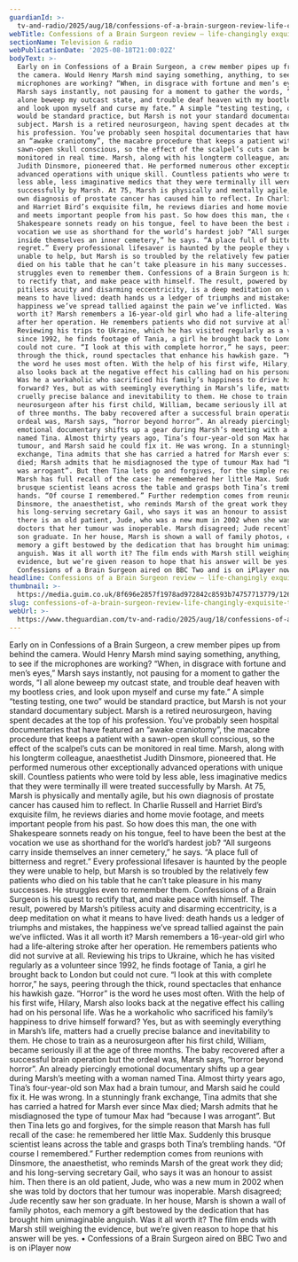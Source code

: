 ```yaml
---
guardianId: >-
  tv-and-radio/2025/aug/18/confessions-of-a-brain-surgeon-review-life-changingly-exquisite-television
webTitle: Confessions of a Brain Surgeon review – life-changingly exquisite television
sectionName: Television & radio
webPublicationDate: '2025-08-18T21:00:02Z'
bodyText: >-
  Early on in Confessions of a Brain Surgeon, a crew member pipes up from behind
  the camera. Would Henry Marsh mind saying something, anything, to see if the
  microphones are working? “When, in disgrace with fortune and men’s eyes,”
  Marsh says instantly, not pausing for a moment to gather the words, “I all
  alone beweep my outcast state, and trouble deaf heaven with my bootless cries,
  and look upon myself and curse my fate.” A simple “testing testing, one two”
  would be standard practice, but Marsh is not your standard documentary
  subject. Marsh is a retired neurosurgeon, having spent decades at the top of
  his profession. You’ve probably seen hospital documentaries that have featured
  an “awake craniotomy”, the macabre procedure that keeps a patient with a
  sawn-open skull conscious, so the effect of the scalpel’s cuts can be
  monitored in real time. Marsh, along with his longterm colleague, anaesthetist
  Judith Dinsmore, pioneered that. He performed numerous other exceptionally
  advanced operations with unique skill. Countless patients who were told by
  less able, less imaginative medics that they were terminally ill were treated
  successfully by Marsh. At 75, Marsh is physically and mentally agile, but his
  own diagnosis of prostate cancer has caused him to reflect. In Charlie Russell
  and Harriet Bird’s exquisite film, he reviews diaries and home movie footage,
  and meets important people from his past. So how does this man, the one with
  Shakespeare sonnets ready on his tongue, feel to have been the best at the
  vocation we use as shorthand for the world’s hardest job? “All surgeons carry
  inside themselves an inner cemetery,” he says. “A place full of bitterness and
  regret.” Every professional lifesaver is haunted by the people they were
  unable to help, but Marsh is so troubled by the relatively few patients who
  died on his table that he can’t take pleasure in his many successes. He
  struggles even to remember them. Confessions of a Brain Surgeon is his quest
  to rectify that, and make peace with himself. The result, powered by Marsh’s
  pitiless acuity and disarming eccentricity, is a deep meditation on what it
  means to have lived: death hands us a ledger of triumphs and mistakes, the
  happiness we’ve spread tallied against the pain we’ve inflicted. Was it all
  worth it? Marsh remembers a 16-year-old girl who had a life-altering stroke
  after her operation. He remembers patients who did not survive at all.
  Reviewing his trips to Ukraine, which he has visited regularly as a volunteer
  since 1992, he finds footage of Tania, a girl he brought back to London but
  could not cure. “I look at this with complete horror,” he says, peering
  through the thick, round spectacles that enhance his hawkish gaze. “Horror” is
  the word he uses most often. With the help of his first wife, Hilary, Marsh
  also looks back at the negative effect his calling had on his personal life.
  Was he a workaholic who sacrificed his family’s happiness to drive himself
  forward? Yes, but as with seemingly everything in Marsh’s life, matters had a
  cruelly precise balance and inevitability to them. He chose to train as a
  neurosurgeon after his first child, William, became seriously ill at the age
  of three months. The baby recovered after a successful brain operation but the
  ordeal was, Marsh says, “horror beyond horror”. An already piercingly
  emotional documentary shifts up a gear during Marsh’s meeting with a woman
  named Tina. Almost thirty years ago, Tina’s four-year-old son Max had a brain
  tumour, and Marsh said he could fix it. He was wrong. In a stunningly frank
  exchange, Tina admits that she has carried a hatred for Marsh ever since Max
  died; Marsh admits that he misdiagnosed the type of tumour Max had “because I
  was arrogant”. But then Tina lets go and forgives, for the simple reason that
  Marsh has full recall of the case: he remembered her little Max. Suddenly this
  brusque scientist leans across the table and grasps both Tina’s trembling
  hands. “Of course I remembered.” Further redemption comes from reunions with
  Dinsmore, the anaesthetist, who reminds Marsh of the great work they did; and
  his long-serving secretary Gail, who says it was an honour to assist him. Then
  there is an old patient, Jude, who was a new mum in 2002 when she was told by
  doctors that her tumour was inoperable. Marsh disagreed; Jude recently saw her
  son graduate. In her house, Marsh is shown a wall of family photos, each
  memory a gift bestowed by the dedication that has brought him unimaginable
  anguish. Was it all worth it? The film ends with Marsh still weighing the
  evidence, but we’re given reason to hope that his answer will be yes. •
  Confessions of a Brain Surgeon aired on BBC Two and is on iPlayer now
headline: Confessions of a Brain Surgeon review – life-changingly exquisite television
thumbnail: >-
  https://media.guim.co.uk/8f696e2857f1978ad972842c8593b74757713779/126_0_3780_3024/500.jpg
slug: confessions-of-a-brain-surgeon-review-life-changingly-exquisite-television
webUrl: >-
  https://www.theguardian.com/tv-and-radio/2025/aug/18/confessions-of-a-brain-surgeon-review-life-changingly-exquisite-television
---
```

Early on in Confessions of a Brain Surgeon, a crew member pipes up from behind the camera. Would Henry Marsh mind saying something, anything, to see if the microphones are working? “When, in disgrace with fortune and men’s eyes,” Marsh says instantly, not pausing for a moment to gather the words, “I all alone beweep my outcast state, and trouble deaf heaven with my bootless cries, and look upon myself and curse my fate.” A simple “testing testing, one two” would be standard practice, but Marsh is not your standard documentary subject. Marsh is a retired neurosurgeon, having spent decades at the top of his profession. You’ve probably seen hospital documentaries that have featured an “awake craniotomy”, the macabre procedure that keeps a patient with a sawn-open skull conscious, so the effect of the scalpel’s cuts can be monitored in real time. Marsh, along with his longterm colleague, anaesthetist Judith Dinsmore, pioneered that. He performed numerous other exceptionally advanced operations with unique skill. Countless patients who were told by less able, less imaginative medics that they were terminally ill were treated successfully by Marsh. At 75, Marsh is physically and mentally agile, but his own diagnosis of prostate cancer has caused him to reflect. In Charlie Russell and Harriet Bird’s exquisite film, he reviews diaries and home movie footage, and meets important people from his past. So how does this man, the one with Shakespeare sonnets ready on his tongue, feel to have been the best at the vocation we use as shorthand for the world’s hardest job? “All surgeons carry inside themselves an inner cemetery,” he says. “A place full of bitterness and regret.” Every professional lifesaver is haunted by the people they were unable to help, but Marsh is so troubled by the relatively few patients who died on his table that he can’t take pleasure in his many successes. He struggles even to remember them. Confessions of a Brain Surgeon is his quest to rectify that, and make peace with himself. The result, powered by Marsh’s pitiless acuity and disarming eccentricity, is a deep meditation on what it means to have lived: death hands us a ledger of triumphs and mistakes, the happiness we’ve spread tallied against the pain we’ve inflicted. Was it all worth it? Marsh remembers a 16-year-old girl who had a life-altering stroke after her operation. He remembers patients who did not survive at all. Reviewing his trips to Ukraine, which he has visited regularly as a volunteer since 1992, he finds footage of Tania, a girl he brought back to London but could not cure. “I look at this with complete horror,” he says, peering through the thick, round spectacles that enhance his hawkish gaze. “Horror” is the word he uses most often. With the help of his first wife, Hilary, Marsh also looks back at the negative effect his calling had on his personal life. Was he a workaholic who sacrificed his family’s happiness to drive himself forward? Yes, but as with seemingly everything in Marsh’s life, matters had a cruelly precise balance and inevitability to them. He chose to train as a neurosurgeon after his first child, William, became seriously ill at the age of three months. The baby recovered after a successful brain operation but the ordeal was, Marsh says, “horror beyond horror”. An already piercingly emotional documentary shifts up a gear during Marsh’s meeting with a woman named Tina. Almost thirty years ago, Tina’s four-year-old son Max had a brain tumour, and Marsh said he could fix it. He was wrong. In a stunningly frank exchange, Tina admits that she has carried a hatred for Marsh ever since Max died; Marsh admits that he misdiagnosed the type of tumour Max had “because I was arrogant”. But then Tina lets go and forgives, for the simple reason that Marsh has full recall of the case: he remembered her little Max. Suddenly this brusque scientist leans across the table and grasps both Tina’s trembling hands. “Of course I remembered.” Further redemption comes from reunions with Dinsmore, the anaesthetist, who reminds Marsh of the great work they did; and his long-serving secretary Gail, who says it was an honour to assist him. Then there is an old patient, Jude, who was a new mum in 2002 when she was told by doctors that her tumour was inoperable. Marsh disagreed; Jude recently saw her son graduate. In her house, Marsh is shown a wall of family photos, each memory a gift bestowed by the dedication that has brought him unimaginable anguish. Was it all worth it? The film ends with Marsh still weighing the evidence, but we’re given reason to hope that his answer will be yes. • Confessions of a Brain Surgeon aired on BBC Two and is on iPlayer now
